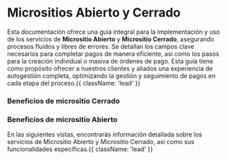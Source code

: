 


<HeroPattern />

# Micrositios Abierto y Cerrado

Esta documentación ofrece una guía integral para la implementación y uso de los servicios de **Micrositio Abierto** y **Micrositio Cerrado**, asegurando procesos fluidos y libres de errores. Se detallan los campos clave necesarios para completar pagos de manera eficiente, así como los pasos para la creación individual o masiva de órdenes de pago. Esta guía tiene como propósito ofrecer a nuestros clientes y aliados una experiencia de autogestión completa, optimizando la gestión y seguimiento de pagos en cada etapa del proceso.{{ className: 'lead' }}


### Beneficios de micrositio Cerrado

<BenefitsIntroductionClosed/>


### Beneficios de micrositio Abierto

<BenefitsIntroductionOpen/>

En las siguientes vistas, encontrarás información detallada sobre los servicios de Micrositio Abierto y Micrositio Cerrado, así como sus funcionalidades específicas.{{ className: 'lead' }}